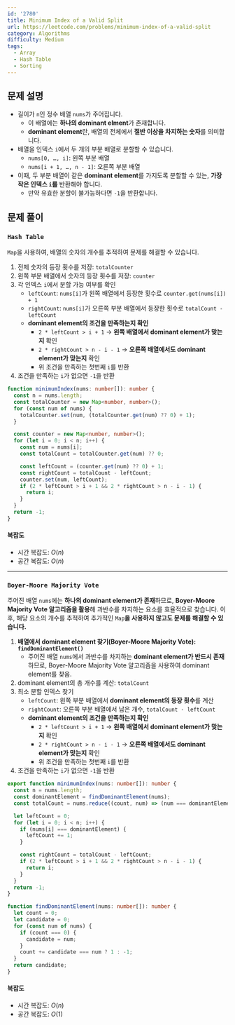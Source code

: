 ```yaml
---
id: '2780'
title: Minimum Index of a Valid Split
url: https://leetcode.com/problems/minimum-index-of-a-valid-split
category: Algorithms
difficulty: Medium
tags:
  - Array
  - Hash Table
  - Sorting
---
```


## 문제 설명

- 길이가 `n`인 정수 배열 `nums`가 주어집니다.
  - 이 배열에는 **하나의 dominant elment**가 존재합니다.
  - **dominant element**란, 배열의 전체에서 **절반 이상을 차지하는 숫자**를 의미합니다.
- 배열을 인덱스 `i`에서 두 개의 부분 배열로 분할할 수 있습니다.
  - `nums[0, …, i]`: 왼쪽 부분 배열
  - `nums[i + 1, …, n - 1]`: 오른쪽 부분 배열
- 이때, 두 부분 배열이 같은 **dominant element**를 가지도록 분할할 수 있는, **가장 작은 인덱스 `i`를** 반환해야 합니다.
  - 만약 유효한 분할이 불가능하다면 `-1`을 반환합니다.

## 문제 풀이

### `Hash Table`

`Map`을 사용하여, 배열의 숫자의 개수를 추적하여 문제를 해결할 수 있습니다.

1. 전체 숫자의 등장 횟수를 저장: `totalCounter`
2. 왼쪽 부분 배열에서 숫자의 등장 횟수를 저장: `counter`
3. 각 인덱스 `i`에서 분할 가능 여부를 확인
   - `leftCount`: `nums[i]`가 왼쪽 배열에서 등장한 횟수로 `counter.get(nums[i]) + 1`
   - `rightCount`: `nums[i]`가 오른쪽 부분 배열에서 등장한 횟수로 `totalCount - leftCount`
   - **dominant element의 조건을 만족하는지 확인**
     - `2 * leftCount > i + 1` → **왼쪽 배열에서 dominant element가 맞는지** 확인
     - `2 * rightCount > n - i - 1` → **오른쪽 배열에서도 dominant element가 맞는지** 확인
     - 위 조건을 만족하는 첫번째 `i`를 반환
4. 조건을 만족하는 `i`가 없으면 `-1`을 반환

```typescript showLineNumbers
function minimumIndex(nums: number[]): number {
  const n = nums.length;
  const totalCounter = new Map<number, number>();
  for (const num of nums) {
    totalCounter.set(num, (totalCounter.get(num) ?? 0) + 1);
  }

  const counter = new Map<number, number>();
  for (let i = 0; i < n; i++) {
    const num = nums[i];
    const totalCount = totalCounter.get(num) ?? 0;

    const leftCount = (counter.get(num) ?? 0) + 1;
    const rightCount = totalCount - leftCount;
    counter.set(num, leftCount);
    if (2 * leftCount > i + 1 && 2 * rightCount > n - i - 1) {
      return i;
    }
  }
  return -1;
}
```

#### 복잡도

- 시간 복잡도: $O(n)$
- 공간 복잡도: $O(n)$

---

### `Boyer-Moore Majority Vote`

주어진 배열 `nums`에는 **하나의 dominant element가 존재**하므로,
**Boyer-Moore Majority Vote 알고리즘을 활용**해 과반수를 차지하는 요소를 효율적으로 찾습니다.
이후, 해당 요소의 개수를 추적하여 추가적인 `Map`**을 사용하지 않고도 문제를 해결할 수 있습니다.**

1.  **배열에서 dominant element 찾기(Boyer-Moore Majority Vote): `findDominantElement()`**
    - 주어진 배열 `nums`에서 과반수를 차지하는 **dominant element가 반드시 존재**하므로, Boyer-Moore Majority Vote 알고리즘을 사용하여 dominant element를 찾음.
2.  dominant element의 총 개수를 계산: `totalCount`
3.  최소 분할 인덱스 찾기
    - `leftCount`: 왼쪽 부분 배열에서 **dominant element의 등장 횟수**를 계산
    - `rightCount`: 오른쪽 부분 배열에서 남은 개수, `totalCount - leftCount`
    - **dominant element의 조건을 만족하는지 확인**
      - `2 * leftCount > i + 1` → **왼쪽 배열에서 dominant element가 맞는지** 확인
      - `2 * rightCount > n - i - 1` → **오른쪽 배열에서도 dominant element가 맞는지** 확인
      - 위 조건을 만족하는 첫번째 `i`를 반환
4.  조건을 만족하는 `i`가 없으면 `-1`을 반환

```typescript showLineNumbers
export function minimumIndex(nums: number[]): number {
  const n = nums.length;
  const dominantElement = findDominantElement(nums);
  const totalCount = nums.reduce((count, num) => (num === dominantElement ? count + 1 : count), 0);

  let leftCount = 0;
  for (let i = 0; i < n; i++) {
    if (nums[i] === dominantElement) {
      leftCount += 1;
    }

    const rightCount = totalCount - leftCount;
    if (2 * leftCount > i + 1 && 2 * rightCount > n - i - 1) {
      return i;
    }
  }
  return -1;
}

function findDominantElement(nums: number[]): number {
  let count = 0;
  let candidate = 0;
  for (const num of nums) {
    if (count === 0) {
      candidate = num;
    }
    count += candidate === num ? 1 : -1;
  }
  return candidate;
}
```

#### 복잡도

- 시간 복잡도: $O(n)$
- 공간 복잡도: $O(1)$
